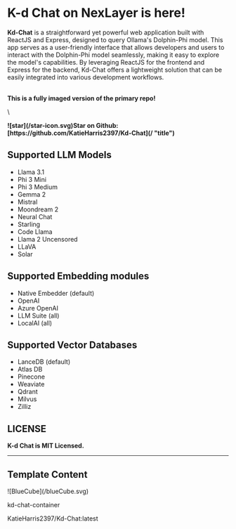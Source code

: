 # K-d Chat on NexLayer is here!

**Kd-Chat** is a straightforward yet powerful web application built with ReactJS and Express, designed to query Ollama's Dolphin-Phi model. This app serves as a user-friendly interface that allows developers and users to interact with the Dolphin-Phi model seamlessly, making it easy to explore the model's capabilities. By leveraging ReactJS for the frontend and Express for the backend, Kd-Chat offers a lightweight solution that can be easily integrated into various development workflows.

\
**This is a fully imaged version of the primary repo!**

\

<strong className="flex">
  ![star](/star-icon.svg)Star on Github:
  [https://github.com/KatieHarris2397/Kd-Chat](/ "title")
</strong>

## Supported LLM Models

- Llama 3.1
- Phi 3 Mini
- Phi 3 Medium
- Gemma 2
- Mistral
- Moondream 2
- Neural Chat
- Starling
- Code Llama
- Llama 2 Uncensored
- LLaVA
- Solar

## Supported Embedding modules

- Native Embedder (default)
- OpenAI
- Azure OpenAI
- LLM Suite (all)
- LocalAI (all)

## Supported Vector Databases

- LanceDB (default)
- Atlas DB
- Pinecone
- Weaviate
- Qdrant
- Milvus
- Zilliz

## LICENSE

**K-d Chat is MIT Licensed.**

---

## Template Content

<div className="mt-[0px] px-5 py-4 flex gap-[14px] max-w-[750px] 2xl:max-w-[1014px] items-center rounded-[7px] bg-card-color">
  <div className="flex justify-center items-center rounded-[7px] p-2 w-[38px] h-[38px] bg-background">
    ![BlueCube](/blueCube.svg)
  </div>
  <div>
    <p className="font-normal text-base text-white">kd-chat-container</p>
    <p className="font-normal text-tiny text-description-color">
      KatieHarris2397/Kd-Chat:latest
    </p>
  </div>
</div>
